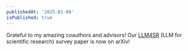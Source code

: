 ```yaml
---
publishedAt: '2025-01-08'
isPublished: true
---
```


Grateful to my amazing coauthors and advisors! Our [LLM4SR](https://arxiv.org/abs/2501.04306) (LLM for scientific research) survey paper is now on arXiv!
